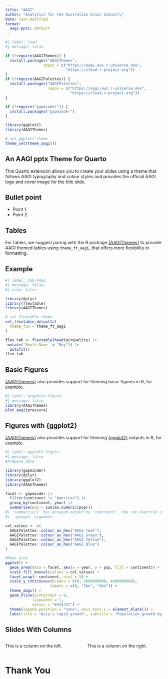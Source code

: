 ```yaml
---
title: "AAGI"
author: "Analytics for the Australian Grain Industry"
date: last-modified
format:
  aagi-pptx: default
---
```


```r
#| label: load
#| message: false

if (!require(AAGIThemes)) {
  install.packages("AAGIThemes",
                 repos = c("https://aagi-aus.r-universe.dev",
                           "https://cloud.r-project.org"))
}
if (!require(AAGIPalettes)) {
  install.packages("AAGIPalettes",
                   repos = c("https://aagi-aus.r-universe.dev",
                             "https://cloud.r-project.org"))
}

if (!require("gapminder")) {
  install.packages("gapminder")
}

library(ggplot2)
library(AAGIThemes)

# set ggplot2 theme
theme_set(theme_aagi())
```

## An AAGI pptx Theme for Quarto

This Quarto extension allows you to create your slides using a theme that follows AAGI typography and colour styles and provides the official AAGI logo and cover image for the title slide.

## Bullet point

-   Point 1
-   Point 2

## Tables

For tables, we suggest paring with the R package [{AAGIThemes}](https://github.com/AAGI-AUS/AAGIThemes) to provide AAGI themed tables using `theme_ft_aagi`, that offers more flexibility in formatting.

## Example

```r
#| label: tab-AAGI
#| message: false
#| echo: false

library(dplyr)
library(flextable)
library(AAGIThemes)

# set flextable theme
set_flextable_defaults(
  theme_fun = theme_ft_aagi
)

flex_tab <- flextable(head(airquality) |>
 mutate(`Month Name` = "May")) |>
  autofit()
flex_tab
```

## Basic Figures

[{AAGIThemes}](https://github.com/AAGI-AUS/AAGIThemes) also provides support for theming basic figures in R, for example.

```r
#| label: graphics-figure
#| message: false
library(AAGIThemes)
plot_aagi(pressure)
```

## Figures with {ggplot2}

[{AAGIThemes}](https://github.com/AAGI-AUS/AAGIThemes) also provides support for theming [{ggplot2}](https://ggplot2.tidyverse.org) outputs in R, for example.

```r
#| label: ggplot2-figure
#| message: false
#Prepare data

library(gapminder)
library(dplyr)
library(ggplot2)
library(AAGIThemes)

facet <- gapminder |>
  filter(continent != "Americas") |>
  group_by(continent, year) |>
  summarise(pop = sum(as.numeric(pop)))
#> `summarise()` has grouped output by 'continent'. You can override using the
#> `.groups` argument.

col_values <- c(
  AAGIPalettes::colour_as_hex("AAGI Teal"),
  AAGIPalettes::colour_as_hex("AAGI Green"),
  AAGIPalettes::colour_as_hex("AAGI Yellow"),
  AAGIPalettes::colour_as_hex("AAGI Blue")
)

#Make plot
ggplot() +
  geom_area(data = facet, aes(x = year, y = pop, fill = continent)) +
  scale_fill_manual(values = col_values) +
  facet_wrap(~ continent, ncol = 5) +
  scale_y_continuous(breaks = c(0, 2000000000, 4000000000),
                    labels = c(0, "2bn", "4bn")) +
  theme_aagi() +
  geom_hline(yintercept = 0,
            linewidth = 1,
            colour = "#474747") +
  theme(legend.position = "none", axis.text.x = element_blank()) +
  labs(title = "Asia's rapid growth", subtitle = "Population growth by continent, 1952-2007")
```

## Slides With Columns

::::: columns
::: {.column width="50%"}
This is a column on the left.
:::

::: {.column width="50%"}
This is a column on the right.
:::
:::::

# Thank You

```{=html}
<!-- Uncomment if you have a bibliography
## References
-->
```
